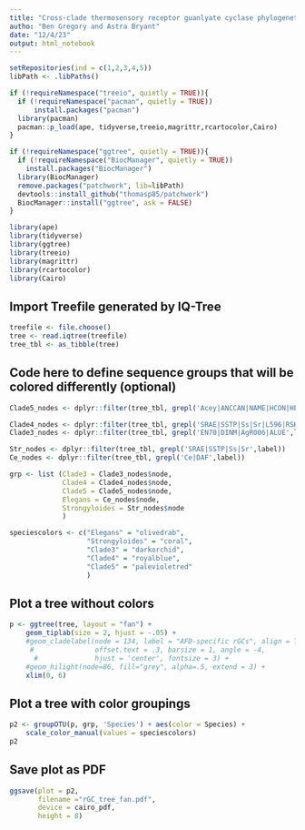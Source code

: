 ```yaml
---
title: "Cross-clade thermosensory receptor guanlyate cyclase phylogenetic analysis"
autho: "Ben Gregory and Astra Bryant"
date: "12/4/23"
output: html_notebook
---
```


```r
setRepositories(ind = c(1,2,3,4,5))
libPath <- .libPaths()

if (!requireNamespace("treeio", quietly = TRUE)){
  if (!requireNamespace("pacman", quietly = TRUE))
      install.packages("pacman")
  library(pacman)
  pacman::p_load(ape, tidyverse,treeio,magrittr,rcartocolor,Cairo)
}

if (!requireNamespace("ggtree", quietly = TRUE)){
  if (!requireNamespace("BiocManager", quietly = TRUE))
    install.packages("BiocManager")
  library(BiocManager)
  remove.packages("patchwork", lib=libPath)
  devtools::install_github("thomasp85/patchwork")
  BiocManager::install("ggtree", ask = FALSE)
}

```

```r
library(ape)
library(tidyverse)
library(ggtree)
library(treeio)
library(magrittr)
library(rcartocolor)
library(Cairo)
```

## Import Treefile generated by IQ-Tree
```r
treefile <- file.choose()
tree <- read.iqtree(treefile)
tree_tbl <- as_tibble(tree)
```


## Code here to define sequence groups that will be colored differently (optional)
```r
Clade5_nodes <- dplyr::filter(tree_tbl, grepl('Acey|ANCCAN|NAME|HCON|HPOL',label))

Clade4_nodes <- dplyr::filter(tree_tbl, grepl('SRAE|SSTP|Ss|Sr|L596|RSKR',label))
Clade3_nodes <- dplyr::filter(tree_tbl, grepl('EN70|DINM|AgR006|ALUE',label))

Str_nodes <- dplyr::filter(tree_tbl, grepl('SRAE|SSTP|Ss|Sr',label))
Ce_nodes <- dplyr::filter(tree_tbl, grepl('Ce|DAF',label))

grp <- list (Clade3 = Clade3_nodes$node,
             Clade4 = Clade4_nodes$node,
             Clade5 = Clade5_nodes$node,
             Elegans = Ce_nodes$node,
             Strongyloides = Str_nodes$node
             )

speciescolors <- c("Elegans" = "olivedrab", 
                   "Strongyloides" = "coral",
                   "Clade3" = "darkorchid",
                   "Clade4" = "royalblue",
                   "Clade5" = "palevioletred" 
                   )
```

## Plot a tree without colors
```r
p <- ggtree(tree, layout = "fan") +
    geom_tiplab(size = 2, hjust = -.05) + 
    #geom_cladelabel(node = 134, label = "AFD-specific rGCs", align = T, offset = 1.2,
     #               offset.text = .3, barsize = 1, angle = -4,
      #              hjust = 'center', fontsize = 3) +
    #geom_hilight(node=86, fill="grey", alpha=.5, extend = 3) +
    xlim(0, 6)

```

## Plot a tree with color groupings
```r
p2 <- groupOTU(p, grp, 'Species') + aes(color = Species) +
    scale_color_manual(values = speciescolors)
p2
```

## Save plot as PDF
```r
ggsave(plot = p2,
       filename ="rGC_tree_fan.pdf",
       device = cairo_pdf,
       height = 8)

```
    

